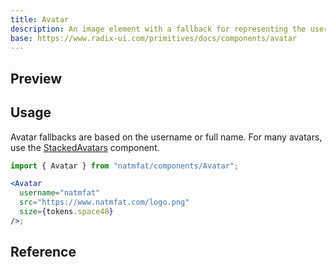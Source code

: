 ```yaml
---
title: Avatar
description: An image element with a fallback for representing the user.
base: https://www.radix-ui.com/primitives/docs/components/avatar
---
```



## Preview

<Preview transparent>
  <View className="flex-row gap-6 py-4 px-6">
    <Avatar
      username="natmfat"
      src="https://www.natmfat.com/logo.png"
      size={tokens.space48}
      className="shadow-1"
    />
    <Avatar
      username="natmfat"
      src="https://www.natmfat.com/api/logo?seed=10"
      size={tokens.space48}
      className="shadow-1"
    />
    <Avatar username="natmfat" size={tokens.space48} className="shadow-1" />
  </View>
</Preview>

## Usage

Avatar fallbacks are based on the username or full name. For many avatars, use the [StackedAvatars](/docs/components/stacked-avatars) component.

```jsx
import { Avatar } from "natmfat/components/Avatar";

<Avatar
  username="natmfat"
  src="https://www.natmfat.com/logo.png"
  size={tokens.space48}
/>;
```

## Reference


<Reference>
  <ReferenceItem
    prop="backgroundColor"
    type="ColorStyles"
    description="Solid color if background image doesn't load"
  />
  <ReferenceItem
    prop="heading"
    type="string"
    description="Sets the header text of the banner"
  />
  <ReferenceItem
    prop="subheading"
    type="string"
    description="Sets the body text of the banner"
  />
  <ReferenceItem
    prop="maxTextWidth"
    type="number"
    description="Sets the max width of the header and body text to prevent overlap with banner art"
  />
  <ReferenceItem
    prop="verticalAlign"
    type='"start" | "end"'
    description="Sets vertical alignment of text within banner"
  />
  <ReferenceItem
    prop="buttons"
    type="ButtonProps[]"
    description="Pass an array of button props to render"
    defaultValue="[]"
  />
  <ReferenceItem
    prop="src"
    type="string"
    description="Avatar url; if not provided, uses fallback based on username or fullName"
  />
  <ReferenceItem
    prop="username"
    type="string"
    description="Used for initials if avatar src is not provided"
  />
  <ReferenceItem
    prop="fullName"
    type="string"
    description="User's first & last name. Used for initials, takes precedence over username"
  />
  <ReferenceItem
    prop="size"
    type="SpaceStyles"
    description="Size of the avatar"
    defaultValue="tokens.space32"
  />
</Reference>
